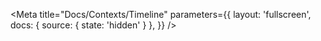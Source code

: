 
<Meta
  title="Docs/Contexts/Timeline"
  parameters={{
    layout: 'fullscreen',
    docs: { source: { state: 'hidden' } },
  }}
/>

<ContextsTimelineDoc />
